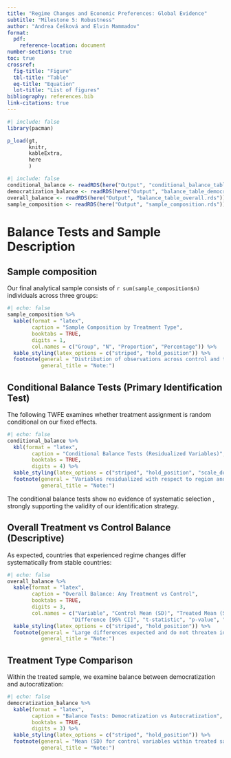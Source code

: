 ```yaml
---
title: "Regime Changes and Economic Preferences: Global Evidence"
subtitle: "Milestone 5: Robustness"
author: "Andrea Češková and Elvin Mammadov"
format: 
  pdf:
    reference-location: document
number-sections: true
toc: true
crossref:
  fig-title: "Figure"
  tbl-title: "Table"
  eq-title: "Equation"
  lot-title: "List of figures"
bibliography: references.bib
link-citations: true
---
```


```r
#| include: false
library(pacman)

p_load(gt,
       knitr,
       kableExtra,
       here
       )
```

```r
#| include: false
conditional_balance <- readRDS(here("Output", "conditional_balance_table.rds"))
democratization_balance <- readRDS(here("Output", "balance_table_democratization_vs_autocratization.rds"))
overall_balance <- readRDS(here("Output", "balance_table_overall.rds"))
sample_composition <- readRDS(here("Output", "sample_composition.rds"))
```

# Balance Tests and Sample Description

## Sample composition

Our final analytical sample consists of `r sum(sample_composition$n)` individuals across three groups:

```r
#| echo: false
sample_composition %>%
  kable(format = "latex",
        caption = "Sample Composition by Treatment Type",
        booktabs = TRUE,
        digits = 1,
        col.names = c("Group", "N", "Proportion", "Percentage")) %>%
  kable_styling(latex_options = c("striped", "hold_position")) %>%
  footnote(general = "Distribution of observations across control and treatment groups.",
           general_title = "Note:")
```
## Conditional Balance Tests (Primary Identification Test)
The following TWFE examines whether treatment assignment is random conditional on our fixed effects.

```r
#| echo: false
conditional_balance %>%
  kbl(format = "latex", 
        caption = "Conditional Balance Tests (Residualized Variables)",
        booktabs = TRUE,
        digits = 4) %>%
  kable_styling(latex_options = c("striped", "hold_position", "scale_down")) %>%
  footnote(general = "Variables residualized with respect to region and birth year fixed effects. *** p<0.001, ** p<0.01, * p<0.05, + p<0.1",
           general_title = "Note:")
```
The conditional balance tests show no evidence of systematic selection , strongly supporting the validity of our identification strategy.

## Overall Treatment vs Control Balance (Descriptive)

As expected, countries that experienced regime changes differ systematically from stable countries:

```r
#| echo: false
overall_balance %>%
  kable(format = "latex",
        caption = "Overall Balance: Any Treatment vs Control",
        booktabs = TRUE,
        digits = 3,
        col.names = c("Variable", "Control Mean (SD)", "Treated Mean (SD)", 
                     "Difference [95% CI]", "t-statistic", "p-value", "Sig.")) %>%
  kable_styling(latex_options = c("striped", "hold_position")) %>%
  footnote(general = "Large differences expected and do not threaten identification. Our fixed effects strategy accounts for these systematic differences.",
           general_title = "Note:")
```


## Treatment Type Comparison

Within the treated sample, we examine balance between democratization and autocratization:

```r
#| echo: false
democratization_balance %>%
  kable(format = "latex",
        caption = "Balance Tests: Democratization vs Autocratization",
        booktabs = TRUE,
        digits = 3) %>%
  kable_styling(latex_options = c("striped", "hold_position")) %>%
  footnote(general = "Mean (SD) for control variables within treated sample. *** p<0.001, ** p<0.01, * p<0.05, + p<0.1",
           general_title = "Note:")
```




